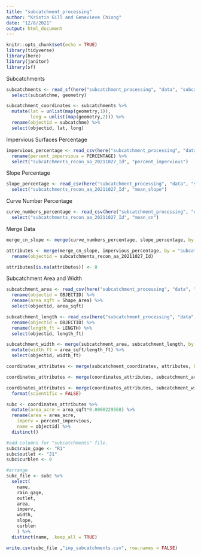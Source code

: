 ```yaml
---
title: "subcatchment_processing"
author: "Kristin Gill and Genevieve Chiong"
date: "12/8/2021"
output: html_document
---
```


```r
knitr::opts_chunk$set(echo = TRUE)
library(tidyverse)
library(here)
library(janitor)
library(sf)
```

Subcatchments
```r
subcatchments <- read_sf(here("subcatchment_processing", "data", "subcatchments", "subcatchment_vertices.shp")) %>% 
  select(subcatchme, geometry)

subcatchment_coordinates <- subcatchments %>% 
  mutate(lat = unlist(map(geometry,1)),
         long = unlist(map(geometry,2))) %>% 
  rename(objectid = subcatchme) %>% 
  select(objectid, lat, long)
```

Impervious Surfaces Percentage
```r
impervious_percentage <- read_csv(here("subcatchment_processing", "data", "impervious_kuliouou_percentage.csv")) %>% 
  rename(percent_impervious = PERCENTAGE) %>% 
  select("subcatchments_recon_aa_20211027_Id", "percent_impervious")
```

Slope Percentage
```r
slope_percentage <- read_csv(here("subcatchment_processing", "data", "slope_weighted_kuliouou.csv")) %>% 
  select("subcatchments_recon_aa_20211027_Id", "mean_slope")
```

Curve Number Percentage 
```r
curve_numbers_percentage <- read_csv(here("subcatchment_processing", "data", "curve_number_weighted_kuliouou.csv")) %>% 
  select("subcatchments_recon_aa_20211027_Id", "mean_cn")
```

Merge Data
```r
merge_cn_slope <- merge(curve_numbers_percentage, slope_percentage, by = "subcatchments_recon_aa_20211027_Id")

attributes <- merge(merge_cn_slope, impervious_percentage, by = "subcatchments_recon_aa_20211027_Id", all.x = TRUE) %>% 
  rename(objectid = subcatchments_recon_aa_20211027_Id)

attributes[is.na(attributes)] <- 0 
```

Subcatchment Area and Width
```r
subcatchment_area <- read_csv(here("subcatchment_processing", "data", "subcatchments_area_sqft.csv")) %>% 
  rename(objectid = OBJECTID) %>% 
  rename(area_sqft = Shape_Area) %>% 
  select(objectid, area_sqft)

subcatchment_length <- read_csv(here("subcatchment_processing", "data", "lengths_subcatchments.csv")) %>% 
  rename(objectid = OBJECTID) %>% 
  rename(length_ft = LENGTH) %>% 
  select(objectid, length_ft)

subcatchment_width <- merge(subcatchment_area, subcatchment_length, by.x = "objectid", all.x= TRUE) %>% 
  mutate(width_ft = area_sqft/length_ft) %>% 
  select(objectid, width_ft)
```


```r
coordinates_attributes <- merge(subcatchment_coordinates, attributes, by = "objectid") %>% distinct (objectid, .keep_all = TRUE) 

coordinates_attributes <- merge(coordinates_attributes, subcatchment_area, by = "objectid")

coordinates_attributes <- merge(coordinates_attributes, subcatchment_width, by = "objectid") %>% 
  format(scientific = FALSE)

subc <- coordinates_attributes %>%
  mutate(area_acre = area_sqft*0.0000229568) %>% 
  rename(area = area_acre,
    imperv = percent_impervious,
    name = objectid) %>% 
  distinct()

#add columns for "subcatchments" file. 
subc$rain_gage <- "R1" 
subc$outlet <- "J1" 
subc$curblen <- 0

#arrange
subc_file <- subc %>% 
  select(
    name, 
    rain_gage, 
    outlet, 
    area, 
    imperv, 
    width, 
    slope, 
    curblen
    ) %>% 
  distinct(name, .keep_all = TRUE)

write.csv(subc_file ,"inp_subcatchments.csv", row.names = FALSE)


```

